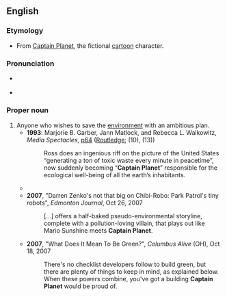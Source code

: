 ==English==

===Etymology===
* From [[w:Captain Planet|Captain Planet]], the fictional [[cartoon]] character.

===Pronunciation===
* {{a|UK}} {{IPA|/ˈkæptɪn ˈplanɪt/|lang=en}}
* {{a|US}} {{IPA|/ˈkæptɪn ˈplænət/|lang=en}}

===Proper noun===
{{en-proper noun|head=[[captain|Captain]] [[planet|Planet]]}}

# Anyone who wishes to save the [[environment]] with an ambitious plan.
#* '''1993''': Marjorie B. Garber, Jann Matlock, and Rebecca L. Walkowitz, ''Media Spectacles'', [http://books.google.com/books?id=afZfG7yKpbcC&pg=PA64&dq=%22captain+planet%22&sig=Uw7ag3C46ks3IJ2jKFw1WFGzEPg p64] ([http://www.routledge.com/ Routledge]; {{ISBN|0415907519}} (10), {{ISBN|978-0415907514}} (13))
#*: Ross does an ingenious riff on the picture of the United States “generating a ton of toxic waste every minute in peacetime”, now suddenly becoming “'''Captain Planet'''” responsible for the ecological well-being of all the earth’s inhabitants.
#* {{quote-text|lang=en|year=2004|author=William Hodding Carter|title=Stolen Water: Saving the Everglades from Its Friends, Foes, and Florida|page=59|passage=On July 1, 1999, Vice President Al Gore, '''Captain Planet''', presented the US Army Corps of Engineers plan to restore the Everglades to Congress, boldly going where no vice president had gone before […].}}
#* '''2007''', "Darren Zenko's not that big on Chibi-Robo: Park Patrol's tiny robots", ''Edmonton Journal'', Oct 26, 2007
#*: […] offers a half-baked pseudo-environmental storyline, complete with a pollution-loving villain, that plays out like Mario Sunshine meets '''Captain Planet'''.
#* '''2007''', "What Does It Mean To Be Green?", ''Columbus Alive'' (OH), Oct 18, 2007
#*: There's no checklist developers follow to build green, but there are plenty of things to keep in mind, as explained below. When these powers combine, you've got a building '''Captain Planet''' would be proud of.